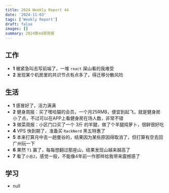 ```yaml
---
title: 2024 Weekly Report 44
date: '2024-11-03'
tags: ['Weekly Report']
draft: false
images: []
summary: 2024第44周周报
---
```


<TOCInline toc={props.toc}/>

## 工作

- **1** 被紧急叫去写前端了，一堆 `react` 屎山看的我难受
- **2** 发现某个机房里的共识节点有点多了，得迁移分散风险

## 生活

- **1** 感冒好了，活力满满
- **2** 健身周报：买了嘿哈猫的会员，一个月25RMB，便宜到起飞，就是健身房小了点，不过可以在APP上看健身房在场人数，非常不错
- **3** 做菜周报：小区门口买了一个 3斤 的羊腿，做了个羊腿炖萝卜，很鲜很好吃
- **4** VPS 快到期了，准备买 `RackNerd` 黑五特惠了
- **5** 本来打算月中去一趟曼谷的，结果因为某些原因得取消了，但打算有空去回广州玩一下
- **6** 果然 `T1` 赢了，每每想翻过那座山，结果发现山越来越高了
- **7** 看了`小丑2`，感觉一般，不能像4年前一作那样给我带来震撼感了


## 学习

-  null













